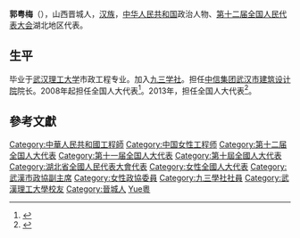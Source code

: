 '''郭粤梅'''（{{bd|1956年||}}），山西晋城人，[[汉族|汉族]]，[[中华人民共和国|中华人民共和国]]政治人物、[[第十二届全国人民代表大会|第十二届全国人民代表大会]]湖北地区代表。

==生平==
毕业于[[武汉理工大学|武汉理工大学]]市政工程专业。加入[[九三学社|九三学社]]。担任[[中信集团|中信集团]][[武汉市建筑设计院|武汉市建筑设计院]]院长。2008年起担任全国人大代表<ref>{{cite news|title=全国人大代表信息-郭粤梅|url= http://210.82.31.1:8084/delegate/viewDelegate.action?dbid=111645|accessdate=2013-04-05|newspaper=全国人大网|archive-url=https://web.archive.org/web/20140514053752/http://www.npc.gov.cn/delegate/viewDelegate.action?dbid=111645|archive-date=2014-05-14|dead-url=yes}}</ref>。2013年，担任全国人大代表<ref>{{cite news|title=全国人大代表信息-郭粤梅|url= http://210.82.31.1:8084/delegate/viewDelegate.action?dbid=121621|accessdate=2013-04-05|newspaper=全国人大网|archive-url=https://web.archive.org/web/20140514055200/http://www.npc.gov.cn/delegate/viewDelegate.action?dbid=121621|archive-date=2014-05-14|dead-url=yes}}</ref>。

==參考文獻==
{{reflist}}

{{中国政治人物小作品}}
{{DEFAULTSORT:Guo郭}}
[[Category:中華人民共和國工程師|Category:中華人民共和國工程師]]
[[Category:中国女性工程师|Category:中国女性工程师]]
[[Category:第十二届全国人大代表|Category:第十二届全国人大代表]]
[[Category:第十一届全国人大代表|Category:第十一届全国人大代表]]
[[Category:第十屆全國人大代表|Category:第十屆全國人大代表]]
[[Category:湖北省全國人民代表大會代表|Category:湖北省全國人民代表大會代表]]
[[Category:女性全國人大代表|Category:女性全國人大代表]]
[[Category:武漢市政協副主席|Category:武漢市政協副主席]]
[[Category:女性政協委員|Category:女性政協委員]]
[[Category:九三學社社員|Category:九三學社社員]]
[[Category:武漢理工大學校友|Category:武漢理工大學校友]]
[[Category:晉城人|Category:晉城人]]
[[Category:郭姓|Yue粵]]